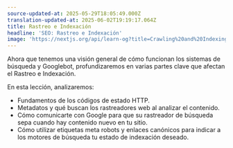 ```yaml
---
source-updated-at: 2025-05-29T18:05:49.000Z
translation-updated-at: 2025-06-02T19:19:17.064Z
title: Rastreo e Indexación
headline: 'SEO: Rastreo e Indexación'
image: 'https://nextjs.org/api/learn-og?title=Crawling%20and%20Indexing&amp;chapter=4'
---
```


Ahora que tenemos una visión general de cómo funcionan los sistemas de búsqueda y Googlebot, profundizaremos en varias partes clave que afectan el Rastreo e Indexación.

En esta lección, analizaremos:

*   Fundamentos de los códigos de estado HTTP.
*   Metadatos y qué buscan los rastreadores web al analizar el contenido.
*   Cómo comunicarte con Google para que su rastreador de búsqueda sepa cuando hay contenido nuevo en tu sitio.
*   Cómo utilizar etiquetas meta robots y enlaces canónicos para indicar a los motores de búsqueda tu estado de indexación deseado.